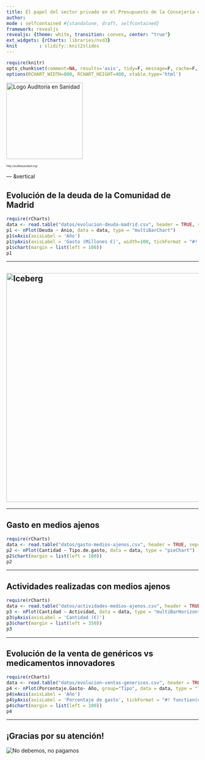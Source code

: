 ```yaml
---
title: El papel del sector privado en el Presupuesto de la Consejería de Sanidad de Madrid 2015
author: 
mode : selfcontained #{standalone, draft, selfcontained}
framework: revealjs
revealjs: {theme: white, transition: convex, center: "true"}
ext_widgets: {rCharts: libraries/nvd3}
knit        : slidify::knit2slides
---
```


```r
require(knitr)
opts_chunk$set(comment=NA, results='asis', tidy=F, message=F, cache=F, echo=F)
options(RCHART_WIDTH=800, RCHART_HEIGHT=400, xtable.type='html')
```

<script src="http://ajax.googleapis.com/ajax/libs/jquery/1.9.1/jquery.min.js"></script>

<img src='assets/img/logo-audita-sanidad.jpg' alt='Logo Auditoría en Sanidad' width='200px'></p>

<p style='font-size:50%; text-transform: lowercase;'>http://auditasanidad.org/</p>


--- &vertical

<!-- ## Evolución de la deuda de la Comunidad de Madrid -->
<!-- ```{r, results='asis'} -->
<!-- require(htmlwidgets) -->
<!-- require(dygraphs) -->
<!-- datos <- read.csv("datos/evolucion-deuda-madrid.csv") -->
<!-- deuda <- ts(datos$Deuda, start=c(2000, 1), end=c(2015, 1), frequency=1) -->
<!-- dygraph(deuda, main = "") -->
<!-- ``` -->

<!-- *** -->

<!-- ## Evolución de la deuda de la Comunidad de Madrid -->
<!-- ```{r deuda_comunidad_madrid2} -->
<!-- require(htmlwidgets) -->
<!-- require(plotly) -->
<!-- datos <- read.csv("datos/evolucion-deuda-madrid.csv") -->
<!-- x <- list(title = "Año") -->
<!-- y <- list(title = "Millones de €") -->
<!-- p <- plot_ly(x = datos$Anio, y = datos$Deuda, name = "Deuda", type = "bar") %>% -->
<!--   layout(xaxis = x, yaxis = y) -->
<!-- p -->
<!-- ``` -->

<!-- *** -->

## Evolución de la deuda de la Comunidad de Madrid
```r
require(rCharts)
data <- read.table("datos/evolucion-deuda-madrid.csv", header = TRUE, sep=",")
p1 <- nPlot(Deuda ~ Anio, data = data, type = "multiBarChart")
p1$xAxis(axisLabel = 'Año')
p1$yAxis(axisLabel = 'Gasto (Millones €)', width=100, tickFormat = "#! function(d) {return d/1000000 + 'M€' } !#")
p1$chart(margin = list(left = 100))
p1
```

<!-- *** -->

<!-- ## Evolución de la deuda de la Comunidad de Madrid -->
<!-- ```{r } -->
<!-- require(htmlTable) -->
<!-- colnames(data) <- c("Año", "Deuda") -->
<!-- tmp <- htmlTable(data, align="lr", rnames=FALSE, css.class="colortable",  -->
<!--   tfoot="<span class=\"footnote\">Fuente: Elaboración propia</span>") -->
<!-- (tmp <- gsub('<td', '<td nowrap="nowrap"; ', tmp)) -->
<!-- ``` -->

---


## <img src="assets/img/iceberg.png" alt="Iceberg" width="600px">

---

## Gasto en medios ajenos

```r
require(rCharts)
data <- read.table("datos/gasto-medios-ajenos.csv", header = TRUE, sep=",")
p2 <- nPlot(Cantidad ~ Tipo.de.gasto, data = data, type = "pieChart")
p2$chart(margin = list(left = 100))
p2
```

---

## Actividades realizadas con medios ajenos

```r
require(rCharts)
data <- read.table("datos/actividades-medios-ajenos.csv", header = TRUE, sep=",")
p3 <- nPlot(Cantidad ~ Actividad, data = data, type = "multiBarHorizontalChart")
p3$yAxis(axisLabel = 'Cantidad (€)')
p3$chart(margin = list(left = 350))
p3
```

---

## Evolución de la venta de genéricos vs medicamentos innovadores

```r
require(rCharts)
data <- read.table("datos/evolucion-ventas-genericos.csv", header = TRUE, sep=",")
p4 <- nPlot(Porcentaje.Gasto~ Año, group="Tipo", data = data, type = "lineChart")
p4$xAxis(axisLabel = 'Año')
p4$yAxis(axisLabel = 'Porcentaje de gasto', tickFormat = "#! function(d) {return d + '%' } !#")
p4$chart(margin = list(left = 100))
p4
```

---

## ¡Gracias por su atención!

<img src="assets/img/nodebemos_nopagamos.jpg" alt="No debemos, no pagamos">

